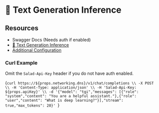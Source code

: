 # 🤗 Text Generation Inference

## Resources

- <Link url={`https://${props.networking.dns}/docs`}>Swagger Docs</Link> (Needs auth if enabled)
- [🤗 Text Generation Inference](https://huggingface.co/docs/text-generation-inference/index)
- [Additional Configuration](https://huggingface.co/docs/text-generation-inference/reference/launcher)

### Curl Example

<Callout variation="note">Omit the `Salad-Api-Key` header if you do not have auth enabled.</Callout>

<CodeBlock language="bash">{`curl https://${props.networking.dns}/v1/chat/completions \\
    -X POST \\
    -H 'Content-Type: application/json' \\
    -H 'Salad-Api-Key: ${props.apiKey}' \\
    -d '{"model": "tgi","messages": [{"role": "system","content": "You are a helpful assistant."},{"role": "user","content": "What is deep learning?"}],"stream": true,"max_tokens": 20}'
`}</CodeBlock>

